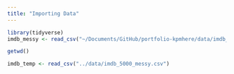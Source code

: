 ```yaml
---
title: "Importing Data"
---
```


```r
library(tidyverse)
imdb_messy <- read_csv("~/Documents/GitHub/portfolio-kpmhere/data/imdb_5000_messy.csv")
```

```r
getwd()
```

```r
imdb_temp <- read_csv("../data/imdb_5000_messy.csv")
```



